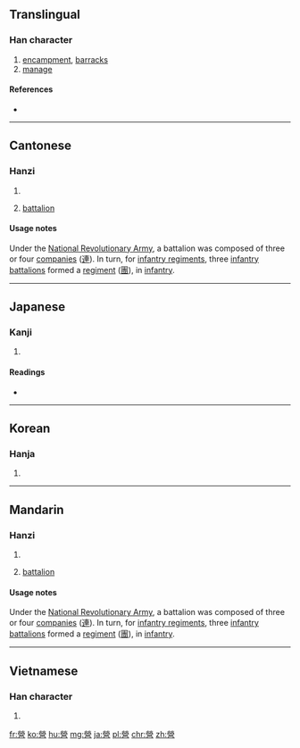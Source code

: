 {{also|営|营}}
==Translingual==
{{ja-forms|[[営]]|[[营]]|營}}

===Han character===
{{Han char|rn=86|rad=火|as=13|sn=17|four=9960<sub>6</sub>|canj=火火月口口 (FFBRR)|ids=⿱⿱⿰[[火]]火[[冖]][[呂]]}}

# [[encampment]], [[barracks]]
# [[manage]]

====References====
* {{Han ref|kx=0684.170|dkj=19457|dj=1096.120|hdz=32237.050|uh=71DF|ud=29151|bh=C0E7|bd=49383}}

----

==Cantonese==

===Hanzi===
{{yue-hanzi|jyut=jing4|y=ying4|sim=营}}

# {{defn|lang=yue|sort=火13}}
# {{context|military|lang=yue}} [[battalion]]

====Usage notes====
{{sense|military}} Under the [[w:National Revolutionary Army|National Revolutionary Army]], a battalion was composed of three or four [[companies]] ([[連]]). In turn, for [[infantry regiment]]s, three [[infantry battalion]]s formed a [[regiment]] ([[團]]), in [[infantry]].

----

==Japanese==

===Kanji===
{{ja-kanji|grade=|rs=火13|style=ky|shin=営}}

# {{defn|lang=ja|sort=火13}}

====Readings====
* {{ja-readings|on=[[えい]] (ei)|kun=[[いとなむ]] (itonamu)}}

----

==Korean==

===Hanja===
{{ko-hanja|hangeul=[[영]], [[형]]|eumhun=|rv=yeong, hyeong|mr=yŏng, hyŏng|y=yeng, hyeng}}

# {{defn|lang=ko|sort=火13}}

----

==Mandarin==

===Hanzi===
{{cmn-hanzi|sim=营|pin=[[yíng]] ([[ying2]])|wg=ying<sup>2</sup>}}

# {{defn|lang=zh|sort=火13}}
# {{context|military|lang=zh}} [[battalion]]

====Usage notes====
{{sense|military}} Under the [[w:National Revolutionary Army|National Revolutionary Army]], a battalion was composed of three or four [[companies]] ([[連]]). In turn, for [[infantry regiment]]s, three [[infantry battalion]]s formed a [[regiment]] ([[團]]), in [[infantry]].

----

==Vietnamese==

===Han character===
{{vi-hantu|[[doanh]], [[dinh]]|rs=火13}}

# {{defn|lang=vi|sort=火13}}

[[fr:營]]
[[ko:營]]
[[hu:營]]
[[mg:營]]
[[ja:營]]
[[pl:營]]
[[chr:營]]
[[zh:營]]